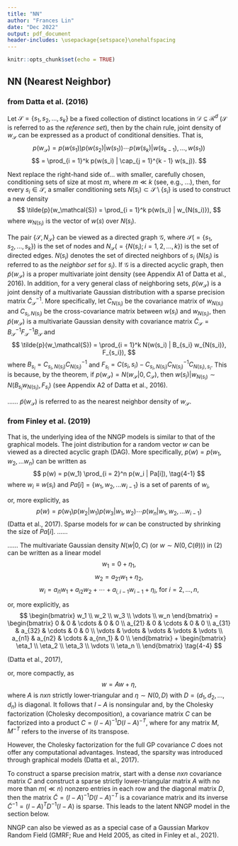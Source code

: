 ```yaml
---
title: "NN"
author: "Frances Lin"
date: "Dec 2022"
output: pdf_document
header-includes: \usepackage{setspace}\onehalfspacing
---
```


```r
knitr::opts_chunk$set(echo = TRUE)
```

## NN (Nearest Neighbor)

### from Datta et al. (2016)

Let $\mathcal{S} = \{s_1, s_2, ..., s_k\}$ be a fixed collection of distinct locations in $\mathcal{D} \subseteq \mathcal{R}^d$ ($\mathcal{S}$ is referred to as the *reference set*), then by the chain rule, joint density of $w_\mathcal{S}$ can be expressed as a product of conditional densities. That is, 
$$
p(w_\mathcal{S}) = p(w(s_1)) p(w(s_2) | w(s_1)) \cdots p(w(s_k) | w(s_{k-1}), ..., w(s_1))
$$
$$
= \prod_{i = 1}^k p(w(s_i) | \cap_{j = 1}^{k - 1} w(s_j)).  
$$

Next replace the right-hand side of... with smaller, carefully chosen, conditioning sets of size at most $m$, where $m \ll k$ (see, e.g., ...), then, for every $s_i \in \mathcal{S}$, a smaller conditioning sets $N(s_i) \subset \mathcal{S} \setminus \{s_i\}$ is used to construct a new density 
$$
\tilde{p}(w_\mathcal{S}) =  \prod_{i = 1}^k p(w(s_i) | w_{N(s_i)}), 
$$
where $w_{N(s_i)}$ is the vector of $w(s)$ over $N(s_i)$. 

The pair $\{\mathcal{S}, N_\mathcal{S}\}$ can be viewed as a directed graph $\mathcal{G}$, where $\mathcal{S} (= \{s_1, s_2, ..., s_k\})$ is the set of nodes and $N_\mathcal{S} (= \{N(s_i); i = 1, 2, ..., k\})$ is the set of directed edges. $N(s_i)$ denotes the set of directed neighbors of $s_i$ ($N(s_i)$ is referred to as the *neighbor set* for $s_i$). If $\mathcal{G}$ is a directed acyclic graph, then $\tilde{p}(w_\mathcal{S})$ is a proper multivariate joint density (see Appendix A1 of Datta et al., 2016). In addition, for a very general class of neighboring sets, $\tilde{p}(w_\mathcal{S})$ is a joint density of a multivariate Gaussian distribution with a sparse precision matrix $\tilde{C}^{-1}_\mathcal{S}$. More specifically, let $C_{N(s_i)}$ be the covariance matrix of $w_{N(s_i)}$ and $C_{s_i, N(s_i)}$ be the cross-covariance matrix between $w(s_i)$ and $w_{N(s_i)}$, then $\tilde{p}(w_\mathcal{S})$ is a multivariate Gaussian density with covariance matrix $\tilde{C}_\mathcal{S} = {B_\mathcal{S}}^{-1} F^{-1}_\mathcal{S} B_\mathcal{S}$ and 
$$
\tilde{p}(w_\mathcal{S}) =  \prod_{i = 1}^k N(w(s_i) | B_{s_i} w_{N(s_i)}, F_{s_i}), 
$$
where $B_{s_i} = C_{s_i, N(s_i)} C^{-1}_{N(s_i)}$ and $F_{s_i} = C(s_i, s_i) - C_{s_i, N(s_i)} C^{-1}_{N(s_i)} C_{N(s_i), s_i}$. This is because, by the theorem, if $p(w_\mathcal{S}) = N(w_{\mathcal{S}} | 0, C_{\mathcal{S}})$, then $w(s_i) | w_{N(s_i)} \sim N(B_{s_i} w_{N(s_i)}, F_{s_i})$ (see Appendix A2 of Datta et al., 2016). 

...... $\tilde{p}(w_\mathcal{S})$ is referred to as the nearest neighbor density of $w_\mathcal{S}$.

### from Finley et al. (2019)

That is, the underlying idea of the NNGP models is similar to that of the graphical models. The joint distribution for a random vector $w$ can be viewed as a directed acyclic graph (DAG). More specifically, $p(w) = p(w_1, w_2, ... w_n)$ can be written as 
$$
p(w) = p(w_1) \prod_{i = 2}^n p(w_i | Pa[i]), \tag{4-1}
$$
where $w_i \equiv w(s_i)$ and $Pa[i] = \{w_1, w_2,... w_{i-1}\}$ is a set of parents of $w_i$, 

or, more explicitly, as 
$$
p(w) = p(w_1) p(w_2 |w_1) p(w_3 |w_1, w_2) \cdots p(w_n |w_1, w_2,... w_{i-1}) \tag{4-2} 
$$
(Datta et al., 2017). Sparse models for $w$ can be constructed by shrinking the size of $Pa[i]$. ......

...... The multivariate Gaussian density $N(w | 0, C)$ (or $w \sim N(0, C(\theta))$) in (2) can be written as a linear model 
$$
w_1 = 0 + \eta_1, 
$$
$$
w_2 = a_{21}w_1 + \eta_2, 
$$
$$
w_i = a_{i1}w_1 + a_{i2}w_2 + \cdots + a_{i,i-1}w_{i-1} + \eta_i, \ \text{for} \ i = 2,...,n, \tag{4-3}
$$

or, more explicitly, as 
$$
\begin{bmatrix}
w_1 \\
w_2 \\
w_3 \\
\vdots \\
w_n
\end{bmatrix}
=
\begin{bmatrix}
0 & 0 & \cdots & 0 & 0 \\
a_{21} & 0 & \cdots & 0 & 0 \\
a_{31} & a_{32} & \cdots & 0 & 0 \\
\vdots & \vdots & \vdots & \vdots & \vdots \\
a_{n1} & a_{n2} & \cdots & a_{nn_1} & 0 \\
\end{bmatrix} + 
\begin{bmatrix}
\eta_1 \\
\eta_2 \\
\eta_3 \\
\vdots \\
\eta_n \\
\end{bmatrix} \tag{4-4}
$$

(Datta et al., 2017), 

or, more compactly, as 
$$
w = A w + \eta, \tag{4-5}
$$
where $A$ is $nxn$ strictly lower-triangular and $\eta \sim N(0, D)$ with $D = (d_1, d_2,..., d_n)$ is diagonal. It follows that $I - A$ is nonsingular and, by the Cholesky factorization (Cholesky decomposition), a covariance matrix $C$ can be factorized into a product $C = {(I - A)}^{-1} D {(I - A)}^{-T}$, where for any matrix $M$, ${M}^{-T}$ refers to the inverse of its transpose. 

However, the Cholesky factorization for the full GP covariance $C$ does not offer any computational advantages. Instead, the sparsity was introduced through graphical models (Datta et al., 2017). 

To construct a sparse precision matrix, start with a dense $nxn$ covariance matrix $C$ and construct a sparse strictly lower-triangular matrix $A$ with no more than $m (\ll n)$ nonzero entries in each row and the diagonal matrix $D$, then the matrix $\tilde{C} = {(I - A)}^{-1} D {(I - A)}^{-T}$ is a covariance matrix and its inverse ${\tilde{C}}^{-1} = {(I - A)}^{T} D^{-1} {(I - A)}^{}$ is sparse. This leads to the latent NNGP model in the section below. 

NNGP can also be viewed as as a special case of a Gaussian Markov Random Field (GMRF; Rue and Held 2005, as cited in Finley et al., 2021). 